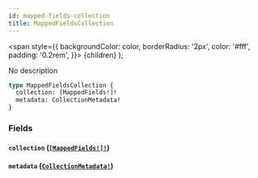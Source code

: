 ```yaml
---
id: mapped-fields-collection
title: MappedFieldsCollection
---
```


<span
style={{
      backgroundColor: color,
      borderRadius: '2px',
      color: '#fff',
      padding: '0.2rem',
    }}>
{children}
</span>
);

No description

```graphql
type MappedFieldsCollection {
  collection: [MappedFields!]!
  metadata: CollectionMetadata!
}
```

### Fields

#### `collection` ([`[MappedFields!]!`](/api/objects/mapped-fields))

#### `metadata` ([`CollectionMetadata!`](/api/objects/collection-metadata))
